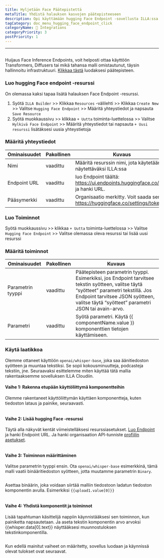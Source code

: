 ```yaml
---
title: Hyljetään Face Päätepistettä
metaTitle: Yhdistä halauksen kasvojen päätepisteeseen
description: Opi käyttämään hugging Face Endpoint -sovellusta ILLA:ssa
tagCategory: doc_menu_hugging_face_endpoint_click
categoryName: 🔨 Integrations
categoryPriority: 3
postPriority: 1
---
```


* * *

## <Heading hidden>Hyljellä kasvojen päätepistettä</Heading>

Huijaus Face Inference Endpoints, voit helposti ottaa käyttöön Transformers, Diffusers tai mikä tahansa malli omistautunut, täysin hallinnoitu infrastruktuuri. [Klikkaa tästä](https://ui.endpoints.huggingface.co/new) luodaksesi päätepisteen. 

### Luo hugging Face endpoint -resurssi

On olemassa kaksi tapaa lisätä halauksen Face Endpoint -resurssi. 

1.  Syötä `ILLA Builder` >> Klikkaa `Resources` -välilehti >> Klikkaa `Create New` >> Valitse `Hugging Face Endpoint` >> Määritä yhteystiedot ja napsauta `Save Resource`
2.  Syötä muokkaussivu >> klikkaa `+ Uutta` toiminta-luettelossa >> Valitse `Hylkivä Face Endpoint` >> Määritä yhteystiedot tai napsauta `+ Uusi resurssi` lisätäksesi uusia yhteystietoja

### Määritä yhteystiedot

| Ominaisuudet | Pakollinen | Kuvaus                                                                         |
| ------------ | ---------- | ------------------------------------------------------------------------------ |
| Nimi         | vaadittu   | Määritä resurssin nimi, jota käytetään näytettäväksi ILLA:ssa                  |
| Endpoint URL | vaadittu   | luo Endpoint täältä: https://ui.endpoints.huggingface.co/new ja hanki URL.     |
| Pääsymerkki  | vaadittu   | Organisaatio merkitty. Voit saada sen https://huggingface.co/settings/tokens.  |

### Luo Toiminnot

Syötä muokkaussivu >> klikkaa `+ Uutta` toiminta-luettelossa >> Valitse `Hugging Face Endpoint` >> Valitse olemassa oleva resurssi tai lisää uusi resurssi

### Määritä toiminnot

| Ominaisuudet      | Pakollinen | Kuvaus                                                                                                                                                                                                                            |
| ----------------- | ---------- | --------------------------------------------------------------------------------------------------------------------------------------------------------------------------------------------------------------------------------- |
| Parametrin tyyppi | vaadittu   | Päätepisteen parametrin tyyppi. Esimerkiksi, jos Endpoint tarvitsee tekstin syötteen, valitse täytä “syötteet” parametri tekstillä. Jos Endpoint tarvitsee JSON syötteen, valitse täytä “syötteet” parametri JSON tai avain-arvo. |
| Parametri         | vaadittu   | Syötä parametri. Käytä {{ componentName.value }} komponenttien tietojen käyttämiseen.                                                                                                                                             |

### Käytä laatikkoa

Olemme ottaneet käyttöön `openai/whisper-base`, joka saa äänitiedoston syötteen ja muuntaa tekstiksi. Se sopii kokousminuutteja, podcasteja tekstiin, jne. Seuraavaksi esittelemme miten käyttää tätä mallia rakentaaksemme sovelluksen ILLA Cloudiin.

#### Vaihe 1: Rakenna etupään käyttöliittymä komponentteihin

Olemme rakentaneet käyttöliittymän käyttäen komponentteja, kuten tiedoston lataus ja painike, seuraavasti.

<img src='https://cdn.illacloud.com/official-website/img/docs/connect/hf1.png' alt="" />

#### Vaihe 2: Lisää hugging Face -resurssi

Täytä alla näkyvät kentät viimeistelläksesi resurssiasetukset. [Luo Endpoint](https://ui.endpoints.huggingface.co/new) ja hanki Endpoint URL. Ja hanki organisaation API-tunniste [profiilin asetukset](https://huggingface.co/settings/tokens). 

<img src='https://cdn.illacloud.com/official-website/img/docs/connect/hf2.png' alt="" />

#### Vaihe 3: Toiminnon määrittäminen

Valitse parametrin tyyppi ensin. Ota `openai/whisper-base` esimerkkinä, tämä malli vaatii binääritiedoston syötteen, jotta muutamme parametrin `Binary`.

<img src='https://cdn.illacloud.com/official-website/img/docs/connect/hf3.png' alt="" />

Asettaa binäärin, joka voidaan siirtää malliin tiedostoon ladatun tiedoston komponentin avulla. Esimerkiksi `{{upload1.value[0]}}`

<img src='https://cdn.illacloud.com/official-website/img/docs/connect/hf4.png' alt="" />

#### Vaihe 4: Yhdistä komponentit ja toiminnot

Lisää tapahtuman käsittelijä nappiin käynnistääksesi sen toiminnon, kun painiketta napsautetaan. Ja aseta tekstin komponentin arvo arvoksi {{whisper.data[0].text}} näyttääksesi muunnostuloksen tekstinkomponentilla. 

<img src='https://cdn.illacloud.com/official-website/img/docs/connect/hf5.png' alt="" />

Kun edellä mainitut vaiheet on määritetty, sovellus luodaan ja käynnissä olevat tulokset ovat seuraavat.

<img src='https://cdn.illacloud.com/official-website/img/docs/connect/hf6.gif' alt="" />
